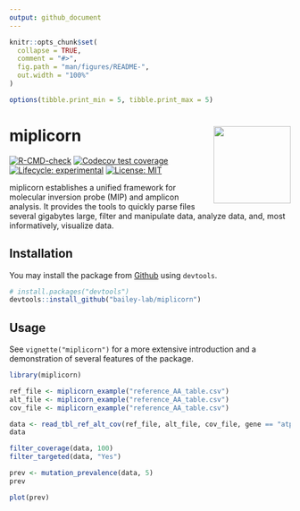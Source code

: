 ```yaml
---
output: github_document
---
```


<!-- README.md is generated from README.Rmd. Please edit that file -->

```r
knitr::opts_chunk$set(
  collapse = TRUE,
  comment = "#>",
  fig.path = "man/figures/README-",
  out.width = "100%"
)

options(tibble.print_min = 5, tibble.print_max = 5)
```

# miplicorn <a href='https://bailey-lab.github.io/miplicorn/'><img src='man/figures/logo.png' align="right" height="138" /></a>

<!-- badges: start -->
[![R-CMD-check](https://github.com/bailey-lab/miplicorn/workflows/R-CMD-check/badge.svg)](https://github.com/bailey-lab/miplicorn/actions)
[![Codecov test coverage](https://codecov.io/gh/bailey-lab/miplicorn/branch/master/graph/badge.svg)](https://app.codecov.io/gh/bailey-lab/miplicorn?branch=main)
[![Lifecycle: experimental](https://img.shields.io/badge/lifecycle-experimental-orange.svg)](https://lifecycle.r-lib.org/articles/stages.html#experimental)
[![License: MIT](https://img.shields.io/badge/License-MIT-yellow.svg)](https://opensource.org/licenses/MIT)
<!-- badges: end -->

miplicorn establishes a unified framework for molecular inversion probe (MIP)
and amplicon analysis. It provides the tools to quickly parse files several
gigabytes large, filter and manipulate data, analyze data, and, most
informatively, visualize data.

## Installation
You may install the package from
[Github](https://github.com/bailey-lab/miplicorn) using `devtools`.
```r
# install.packages("devtools")
devtools::install_github("bailey-lab/miplicorn")
```

## Usage
See `vignette("miplicorn")` for a more extensive introduction and a
demonstration of several features of the package.
```r
library(miplicorn)

ref_file <- miplicorn_example("reference_AA_table.csv")
alt_file <- miplicorn_example("reference_AA_table.csv")
cov_file <- miplicorn_example("reference_AA_table.csv")

data <- read_tbl_ref_alt_cov(ref_file, alt_file, cov_file, gene == "atp6" | gene == "crt")
data

filter_coverage(data, 100)
filter_targeted(data, "Yes")

prev <- mutation_prevalence(data, 5)
prev

plot(prev)
```
